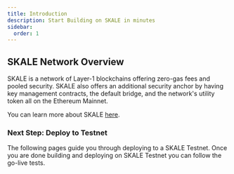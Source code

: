 ```yaml
---
title: Introduction
description: Start Building on SKALE in minutes
sidebar:
  order: 1
---
```



## SKALE Network Overview

SKALE is a network of Layer-1 blockchains offering zero-gas fees and pooled security.
SKALE also offers an additional security anchor by having key management contracts, the default
bridge, and the network's utility token all on the Ethereum Mainnet.

You can learn more about SKALE [here](/learn/about-skale-network).

### Next Step: Deploy to Testnet

The following pages guide you through deploying to a SKALE Testnet.
Once you are done building and deploying on SKALE Testnet you can follow the go-live tests.

<LinkCard
	title="Next Step: Deploy to Testnet"
	description="Select your testnet chain and start deploying in minutes"
	href="/quick-start/deploy-to-testnet"
/>